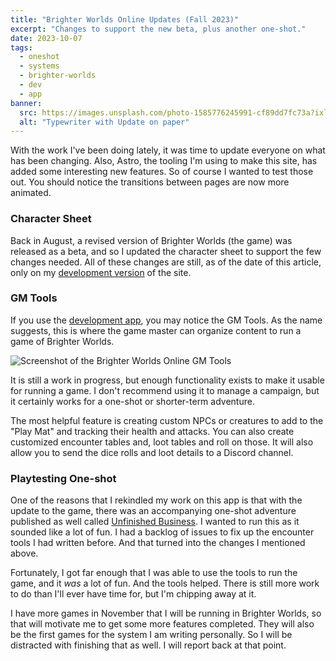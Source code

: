 ```yaml
---
title: "Brighter Worlds Online Updates (Fall 2023)"
excerpt: "Changes to support the new beta, plus another one-shot."
date: 2023-10-07
tags:
  - oneshot
  - systems
  - brighter-worlds
  - dev
  - app
banner:
  src: https://images.unsplash.com/photo-1585776245991-cf89dd7fc73a?ixlib=rb-4.0.3&ixid=M3wxMjA3fDB8MHxwaG90by1wYWdlfHx8fGVufDB8fHx8fA%3D%3D&auto=format&fit=crop&w=1470&q=80
  alt: "Typewriter with Update on paper"
---
```


With the work I've been doing lately, it was time to update everyone on what has been changing. Also, Astro, the tooling I'm using to make this site, has added some interesting new features. So of course I wanted to test those out. You should notice the transitions between pages are now more animated.

### Character Sheet

Back in August, a revised version of Brighter Worlds (the game) was released as a beta, and so I updated the character sheet to support the few changes needed. All of these changes are still, as of the date of this article, only on my [development version][dev] of the site.

### GM Tools

If you use the [development app][dev], you may notice the GM Tools. As the name suggests, this is where the game master can organize content to run a game of Brighter Worlds.

<Image src={screenshot} alt="Screenshot of the Brighter Worlds Online GM Tools" />

It is still a work in progress, but enough functionality exists to make it usable for running a game. I don't recommend using it to manage a campaign, but it certainly works for a one-shot or shorter-term adventure.

The most helpful feature is creating custom NPCs or creatures to add to the "Play Mat" and tracking their health and attacks. You can also create customized encounter tables and, loot tables and roll on those. It will also allow you to send the dice rolls and loot details to a Discord channel.

### Playtesting One-shot

One of the reasons that I rekindled my work on this app is that with the update to the game, there was an accompanying one-shot adventure published as well called [Unfinished Business](https://dev.brighterworldsrpg.com/Unfinished%20Business/). I wanted to run this as it sounded like a lot of fun. I had a backlog of issues to fix up the encounter tools I had written before. And that turned into the changes I mentioned above.

Fortunately, I got far enough that I was able to use the tools to run the game, and it *was* a lot of fun. And the tools helped. There is still more work to do than I'll ever have time for, but I'm chipping away at it.

I have more games in November that I will be running in Brighter Worlds, so that will motivate me to get some more features completed. They will also be the first games for the system I am writing personally. So I will be distracted with finishing that as well. I will report back at that point.

[dev]: https://dev.brighterworlds.app